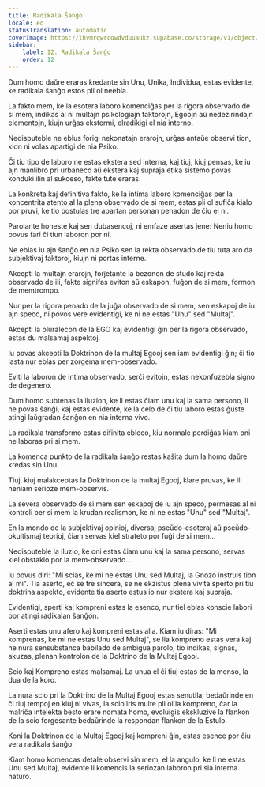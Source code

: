 ```yaml
---
title: Radikala Ŝanĝo
locale: eo
statusTranslation: automatic
coverImage: https://lhvmrqwrcowdvduuaukz.supabase.co/storage/v1/object/public/strapi-uploads/small_cover-tratado-de-psicologia-revolucionaria.webp-5e15e1cec4e0ebebcde5d7fc7565d8fd.webp
sidebar:
    label: 12. Radikala Ŝanĝo
    order: 12
---
```

Dum homo daŭre eraras kredante sin Unu, Unika, Individua, estas evidente, ke radikala ŝanĝo estos pli ol neebla.

La fakto mem, ke la esotera laboro komenciĝas per la rigora observado de si mem, indikas al ni multajn psikologiajn faktorojn, Egoojn aŭ nedezirindajn elementojn, kiujn urĝas ekstermi, elradikigi el nia interno.

Nedisputeble ne eblus forigi nekonatajn erarojn, urĝas antaŭe observi tion, kion ni volas apartigi de nia Psiko.

Ĉi tiu tipo de laboro ne estas ekstera sed interna, kaj tiuj, kiuj pensas, ke iu ajn manlibro pri urbaneco aŭ ekstera kaj supraĵa etika sistemo povas konduki ilin al sukceso, fakte tute eraras.

La konkreta kaj definitiva fakto, ke la intima laboro komenciĝas per la koncentrita atento al la plena observado de si mem, estas pli ol sufiĉa kialo por pruvi, ke tio postulas tre apartan personan penadon de ĉiu el ni.

Parolante honeste kaj sen dubasencoj, ni emfaze asertas jene: Neniu homo povus fari ĉi tiun laboron por ni.

Ne eblas iu ajn ŝanĝo en nia Psiko sen la rekta observado de tiu tuta aro da subjektivaj faktoroj, kiujn ni portas interne.

Akcepti la multajn erarojn, forĵetante la bezonon de studo kaj rekta observado de ili, fakte signifas eviton aŭ eskapon, fuĝon de si mem, formon de memtrompo.

Nur per la rigora penado de la juĝa observado de si mem, sen eskapoj de iu ajn speco, ni povos vere evidentigi, ke ni ne estas "Unu" sed "Multaj".

Akcepti la pluralecon de la EGO kaj evidentigi ĝin per la rigora observado, estas du malsamaj aspektoj.

Iu povas akcepti la Doktrinon de la multaj Egooj sen iam evidentigi ĝin; ĉi tio lasta nur eblas per zorgema mem-observado.

Eviti la laboron de intima observado, serĉi evitojn, estas nekonfuzebla signo de degenero.

Dum homo subtenas la iluzion, ke li estas ĉiam unu kaj la sama persono, li ne povas ŝanĝi, kaj estas evidente, ke la celo de ĉi tiu laboro estas ĝuste atingi laŭgradan ŝanĝon en nia interna vivo.

La radikala transformo estas difinita ebleco, kiu normale perdiĝas kiam oni ne laboras pri si mem.

La komenca punkto de la radikala ŝanĝo restas kaŝita dum la homo daŭre kredas sin Unu.

Tiuj, kiuj malakceptas la Doktrinon de la multaj Egooj, klare pruvas, ke ili neniam serioze mem-observis.

La severa observado de si mem sen eskapoj de iu ajn speco, permesas al ni kontroli per si mem la krudan realismon, ke ni ne estas "Unu" sed "Multaj".

En la mondo de la subjektivaj opinioj, diversaj pseŭdo-esoteraj aŭ pseŭdo-okultismaj teorioj, ĉiam servas kiel strateto por fuĝi de si mem...

Nedisputeble la iluzio, ke oni estas ĉiam unu kaj la sama persono, servas kiel obstaklo por la mem-observado...

Iu povus diri: "Mi scias, ke mi ne estas Unu sed Multaj, la Gnozo instruis tion al mi". Tia aserto, eĉ se tre sincera, se ne ekzistus plena vivita sperto pri tiu doktrina aspekto, evidente tia aserto estus io nur ekstera kaj supraĵa.

Evidentigi, sperti kaj kompreni estas la esenco, nur tiel eblas konscie labori por atingi radikalan ŝanĝon.

Aserti estas unu afero kaj kompreni estas alia. Kiam iu diras: "Mi komprenas, ke mi ne estas Unu sed Multaj", se lia kompreno estas vera kaj ne nura sensubstanca babilado de ambigua parolo, tio indikas, signas, akuzas, plenan kontrolon de la Doktrino de la Multaj Egooj.

Scio kaj Kompreno estas malsamaj. La unua el ĉi tiuj estas de la menso, la dua de la koro.

La nura scio pri la Doktrino de la Multaj Egooj estas senutila; bedaŭrinde en ĉi tiuj tempoj en kiuj ni vivas, la scio iris multe pli ol la kompreno, ĉar la malriĉa intelekta besto erare nomata homo, evoluigis ekskluzive la flankon de la scio forgesante bedaŭrinde la respondan flankon de la Estulo.

Koni la Doktrinon de la Multaj Egooj kaj kompreni ĝin, estas esence por ĉiu vera radikala ŝanĝo.

Kiam homo komencas detale observi sin mem, el la angulo, ke li ne estas Unu sed Multaj, evidente li komencis la seriozan laboron pri sia interna naturo.

